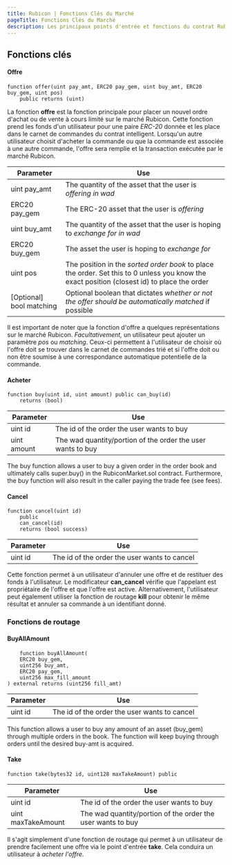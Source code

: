 ```yaml
---
title: Rubicon | Fonctions Clés du Marché
pageTitle: Fonctions Clés du Marché
description: Les principaux points d'entrée et fonctions du contrat Rubicon Market
---
```


## Fonctions clés

#### Offre

```
function offer(uint pay_amt, ERC20 pay_gem, uint buy_amt, ERC20 buy_gem, uint pos) 
    public returns (uint)
```

La fonction **offre** est la fonction principale pour placer un nouvel ordre d'achat ou de vente à cours limité sur le marché Rubicon. Cette fonction prend les fonds d'un utilisateur pour une paire _ERC-20_ donnée et les place dans le carnet de commandes du contrat intelligent. Lorsqu'un autre utilisateur choisit d'acheter la commande ou que la commande est associée à une autre commande, l'offre sera remplie et la transaction exécutée par le marché Rubicon.

| Parameter                 | Use                                                                                                                                          |
| ------------------------- | -------------------------------------------------------------------------------------------------------------------------------------------- |
| uint pay\_amt             | The quantity of the asset that the user is _offering in wad_                                                                                 |
| ERC20 pay\_gem            | The ERC-20 asset that the user is _offering_                                                                                                 |
| uint buy\_amt             | The quantity of the asset that the user is hoping to _exchange for in wad_                                                                   |
| ERC20 buy\_gem            | The asset the user is hoping to _exchange for_                                                                                               |
| uint pos                  | The position in the _sorted order book_ to place the order. Set this to 0 unless you know the exact position (closest id) to place the order |
| \[Optional] bool matching | Optional boolean that dictates _whether or not the offer should be automatically matched_ if possible                                        |

Il est important de noter que la fonction d'offre a quelques représentations sur le marché Rubicon. _Facultativement,_ un utilisateur peut ajouter un paramètre _pos_ ou _matching_. Ceux-ci permettent à l'utilisateur de choisir où l'offre doit se trouver dans le carnet de commandes trié et si l'offre doit ou non être soumise à une correspondance automatique potentielle de la commande.

#### Acheter

```
function buy(uint id, uint amount) public can_buy(id) 
    returns (bool)
```

| Parameter   | Use                                                          |
| ----------- | ------------------------------------------------------------ |
| uint id     | The id of the order the user wants to buy                    |
| uint amount | The wad quantity/portion of the order the user wants to buy  |

The buy function allows a user to buy a given order in the order book and ultimately calls super.buy() in the RubiconMarket.sol contract. Furthermore, the buy function will also result in the caller paying the trade fee (see fees).

#### Cancel

```
function cancel(uint id)
    public
    can_cancel(id)
    returns (bool success)
```

| Parameter | Use                                          |
| --------- | -------------------------------------------- |
| uint id   | The id of the order the user wants to cancel |

Cette fonction permet à un utilisateur d'annuler une offre et de restituer des fonds à l'utilisateur. Le modificateur **can\_cancel** vérifie que l'appelant est propriétaire de l'offre et que l'offre est active. Alternativement, l'utilisateur peut également utiliser la fonction de routage **kill** pour obtenir le même résultat et annuler sa commande à un identifiant donné.

### Fonctions de routage

#### BuyAllAmount

```
    function buyAllAmount(
    ERC20 buy_gem,
    uint256 buy_amt,
    ERC20 pay_gem,
    uint256 max_fill_amount
) external returns (uint256 fill_amt)
```

| Parameter | Use                                          |
| --------- | -------------------------------------------- |
| uint id   | The id of the order the user wants to cancel |

This function allows a user to buy any amount of an asset (buy\_gem) through multiple orders in the book. The function will keep buying through orders until the desired buy-amt is acquired.

#### Take

```
function take(bytes32 id, uint128 maxTakeAmount) public
```

| Parameter          | Use                                                          |
| ------------------ | ------------------------------------------------------------ |
| uint id            | The id of the order the user wants to buy                    |
| uint maxTakeAmount | The wad quantity/portion of the order the user wants to buy  |

Il s'agit simplement d'une fonction de routage qui permet à un utilisateur de prendre facilement une offre via le point d'entrée **take**. Cela conduira un utilisateur à _acheter l'offre._